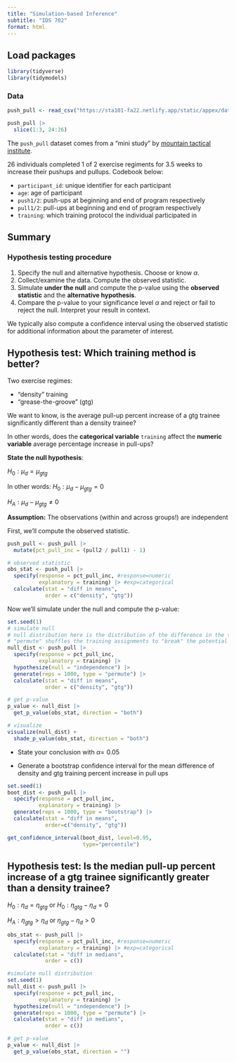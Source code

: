 ```yaml
---
title: "Simulation-based Inference"
subtitle: "IDS 702"
format: html
---
```


## Load packages

```r
library(tidyverse)
library(tidymodels)
```

### Data

```r
push_pull <- read_csv("https://sta101-fa22.netlify.app/static/appex/data/push_pull.csv")
```

```r
push_pull |>
  slice(1:3, 24:26)
```

The `push_pull` dataset comes from a "mini study" by [mountain tactical institute](https://mtntactical.com/knowledge/mini-study-grease-the-groove-beats-density-for-push-up-pull-up-improvement/).

26 individuals completed 1 of 2 exercise regiments for 3.5 weeks to increase their pushups and pullups. Codebook below:

-   `participant_id`: unique identifier for each participant
-   `age`: age of participant
-   `push1/2`: push-ups at beginning and end of program respectively
-   `pull1/2`: pull-ups at beginning and end of program respectively
-   `training`: which training protocol the individual participated in

## Summary

### Hypothesis testing procedure

1.  Specify the null and alternative hypothesis. Choose or know $\alpha$.
2.  Collect/examine the data. Compute the observed statistic.
3.  Simulate **under the null** and compute the p-value using the **observed statistic** and the **alternative hypothesis**.
4.  Compare the p-value to your significance level $\alpha$ and reject or fail to reject the null. Interpret your result in context.

We typically also compute a confidence interval using the observed statistic for additional information about the parameter of interest.

## Hypothesis test: Which training method is better?

Two exercise regimes:

-   "density" training
-   "grease-the-groove" (gtg)

We want to know, is the average pull-up percent increase of a gtg trainee significantly different than a density trainee?

In other words, does the **categorical variable** `training` affect the **numeric variable** average percentage increase in pull-ups?

**State the null hypothesis**:

$H_0: \mu_d = \mu_{gtg}$

In other words: $H_0: \mu_d-\mu_{gtg}=0$

$H_A: \mu_d-\mu_{gtg} \neq 0$

**Assumption:** The observations (within and across groups!) are independent

First, we'll compute the observed statistic.

```r
push_pull <- push_pull |>
  mutate(pct_pull_inc = (pull2 / pull1) - 1)

# observed statistic
obs_stat <- push_pull |>
  specify(response = pct_pull_inc, #response=numeric
          explanatory = training) |> #exp=categorical
  calculate(stat = "diff in means", 
            order = c("density", "gtg"))
```

Now we'll simulate under the null and compute the p-value:

```r
set.seed(1)
# simulate null
# null distribution here is the distribution of the difference in the two means when there is no relationship between the categorical and numeric variables
# "permute" shuffles the training assignments to "break" the potential relationship between training and pct increase
null_dist <- push_pull |>
  specify(response = pct_pull_inc, 
          explanatory = training) |>
  hypothesize(null = "independence") |>
  generate(reps = 1000, type = "permute") |>
  calculate(stat = "diff in means", 
            order = c("density", "gtg"))

# get p-value
p_value <- null_dist |>
  get_p_value(obs_stat, direction = "both")

# visualize
visualize(null_dist) +
  shade_p_value(obs_stat, direction = "both")
```

-   State your conclusion with $\alpha$= 0.05

-   Generate a bootstrap confidence interval for the mean difference of density and gtg training percent increase in pull ups

```r
set.seed(1)
boot_dist <- push_pull |>
  specify(response = pct_pull_inc, 
          explanatory = training) |>
  generate(reps = 1000, type = "bootstrap") |>
  calculate(stat = "diff in means", 
            order=c("density", "gtg"))

get_confidence_interval(boot_dist, level=0.95, 
                        type="percentile")
```

## Hypothesis test: Is the median pull-up percent increase of a gtg trainee significantly greater than a density trainee?

$H_0: \eta_d=\eta_{gtg}$ or $H_0: \eta_{gtg}-\eta_{d} = 0$

$H_A: \eta_{gtg}>\eta_{d}$ or $\eta_{gtg}-\eta_{d}>0$

```r
obs_stat <- push_pull |>
  specify(response = pct_pull_inc, #response=numeric
          explanatory = training) |> #exp=categorical
  calculate(stat = "diff in medians", 
            order = c())

#simulate null distribution
set.seed(1)
null_dist <- push_pull |>
  specify(response = pct_pull_inc, 
          explanatory = training) |>
  hypothesize(null = "independence") |>
  generate(reps = 1000, type = "permute") |>
  calculate(stat = "diff in medians", 
            order = c())

# get p-value
p_value <- null_dist |>
  get_p_value(obs_stat, direction = "")
```
